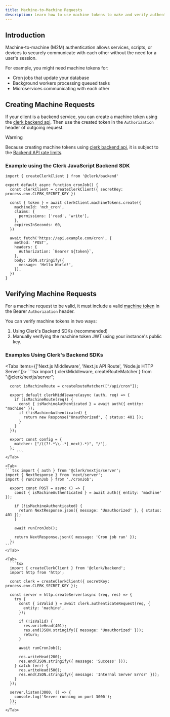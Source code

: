 ```yaml
---
title: Machine-to-Machine Requests
description: Learn how to use machine tokens to make and verify authenticated requests.
---
```


## Introduction

Machine-to-machine (M2M) authentication allows services, scripts, or devices to securely communicate with each other without the need for a user's session.

For example, you might need machine tokens for:

- Cron jobs that update your database
- Background workers processing queued tasks
- Microservices communicating with each other

## Creating Machine Requests

If your client is a backend service, you can create a machine token using the [clerk backend api](https://clerk.com/docs/reference/backend-api/tag/machine-tokens). Then use the created token in the `Authorization` header of outgoing request.

> [!WARNING]
> Because creating machine tokens using [clerk backend api](https://clerk.com/docs/reference/backend-api/tag/machine-tokens), it is subject to the [Backend API rate limits](/docs/backend-requests/resources/rate-limits).

### Example using the Clerk JavaScript Backend SDK

```tsx
import { createClerkClient } from '@clerk/backend'

export default async function cronJob() {
  const clerkClient = createClerkClient({ secretKey: process.env.CLERK_SECRET_KEY })

  const { token } = await clerkClient.machineTokens.create({
    machineId: 'mch_cron',
    claims: {
      permissions: ['read', 'write'],
    },
    expiresInSeconds: 60,
  })

  await fetch('https://api.example.com/cron', {
    method: 'POST',
    headers: {
      Authorization: `Bearer ${token}`,
    },
    body: JSON.stringify({
      message: 'Hello World!',
    }),
  })
}
```

## Verifying Machine Requests

For a machine request to be valid, it must include a valid [machine token](/docs/machine-requests/machine-tokens) in the Bearer `Authorization` header.

You can verify machine tokens in two ways:

1. Using Clerk's Backend SDKs (recommended)
2. Manually verifying the machine token JWT using your instance's public key.

### Examples Using Clerk's Backend SDKs

  <Tabs items={['Next.js Middleware', 'Next.js API Route', 'Node.js HTTP Server']}>
    <Tab>
      ```tsx import { clerkMiddleware, createRouteMatcher } from "@clerk/nextjs/server";

      const isMachineRoute = createRouteMatcher(["/api/cron"]);

      export default clerkMiddleware(async (auth, req) => {
        if (isMachineRoute(req)) {
          const { isMachineAuthenticated } = await auth({ entity: "machine" });
          if (!isMachineAuthenticated) {
            return new Response("Unauthorized", { status: 401 });
          }
        }
      });
 
      export const config = {
        matcher: ["/((?!.*\\..*|_next).*)", "/"],
      };
         ```
    </Tab>

    <Tab>
    ```tsx import { auth } from '@clerk/nextjs/server';
    import { NextResponse } from 'next/server';
    import { runCronJob } from './cronJob';

      export const POST = async () => {
        const { isMachineAuthenticated } = await auth({ entity: 'machine' });

        if (!isMachineAuthenticated) {
          return NextResponse.json({ message: 'Unauthorized' }, { status: 401 });
        }

        await runCronJob();

        return NextResponse.json({ message: 'Cron job ran' });
      };
    ```
    </Tab>

    <Tab>
      ```tsx
      import { createClerkClient } from '@clerk/backend';
      import http from 'http';

      const clerk = createClerkClient({ secretKey: process.env.CLERK_SECRET_KEY });

      const server = http.createServer(async (req, res) => {
        try {
          const { isValid } = await clerk.authenticateRequest(req, { 
            entity: 'machine',
          });

          if (!isValid) {
            res.writeHead(401);
            res.end(JSON.stringify({ message: 'Unauthorized' }));
            return;
          }

          await runCronJob();
          
          res.writeHead(200);
          res.end(JSON.stringify({ message: 'Success' }));
        } catch (err) {
          res.writeHead(500);
          res.end(JSON.stringify({ message: 'Internal Server Error' }));
        }
      });

      server.listen(3000, () => {
        console.log('Server running on port 3000');
      });
      ```
    </Tab>
  </Tabs>



